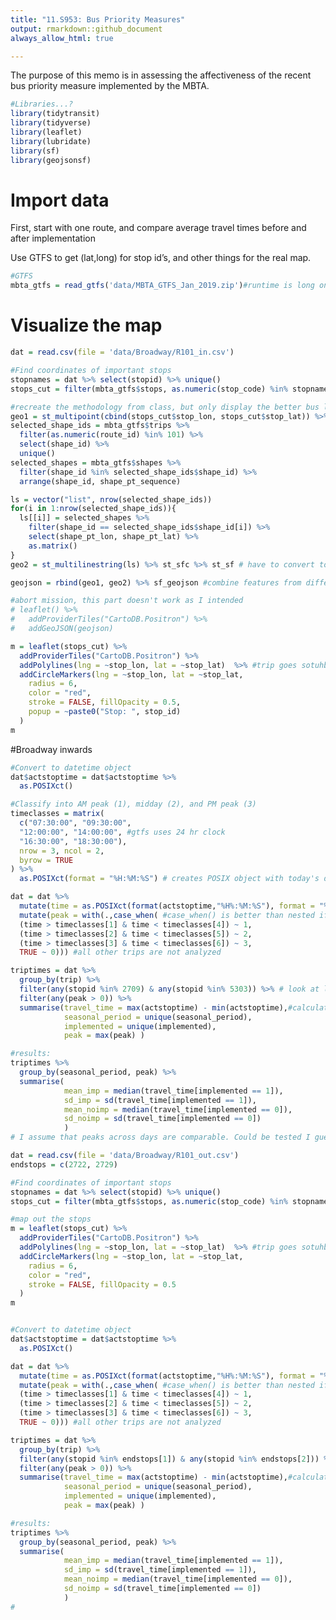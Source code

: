 ```yaml
---
title: "11.S953: Bus Priority Measures"
output: rmarkdown::github_document
always_allow_html: true

---
```

The purpose of this memo is in assessing the affectiveness of the recent bus priority measure implemented by the MBTA. 
```r
#Libraries...?
library(tidytransit)
library(tidyverse)
library(leaflet)
library(lubridate)
library(sf)
library(geojsonsf)
```

# Import data
First, start with one route, and compare average travel times before and after implementation

Use GTFS to get (lat,long) for stop id's, and other things for the real map. 
```r
#GTFS
mbta_gtfs = read_gtfs('data/MBTA_GTFS_Jan_2019.zip')#runtime is long on importing GTFS feed
```
# Visualize the map
```r
dat = read.csv(file = 'data/Broadway/R101_in.csv')

#Find coordinates of important stops
stopnames = dat %>% select(stopid) %>% unique()
stops_cut = filter(mbta_gtfs$stops, as.numeric(stop_code) %in% stopnames$stopid) %>% arrange(stop_lon)

#recreate the methodology from class, but only display the better bus lanes and the corresponding stops
geo1 = st_multipoint(cbind(stops_cut$stop_lon, stops_cut$stop_lat)) %>% st_sfc %>% st_sf# stop points
selected_shape_ids = mbta_gtfs$trips %>% 
  filter(as.numeric(route_id) %in% 101) %>% 
  select(shape_id) %>% 
  unique()
selected_shapes = mbta_gtfs$shapes %>%
  filter(shape_id %in% selected_shape_ids$shape_id) %>% 
  arrange(shape_id, shape_pt_sequence)

ls = vector("list", nrow(selected_shape_ids))
for(i in 1:nrow(selected_shape_ids)){
  ls[[i]] = selected_shapes %>% 
    filter(shape_id == selected_shape_ids$shape_id[i]) %>% 
    select(shape_pt_lon, shape_pt_lat) %>% 
    as.matrix()
}
geo2 = st_multilinestring(ls) %>% st_sfc %>% st_sf # have to convert to geometry type, then feature collection for aggregation?

geojson = rbind(geo1, geo2) %>% sf_geojson #combine features from different feature collections, finally!

#abort mission, this part doesn't work as I intended
# leaflet() %>% 
#   addProviderTiles("CartoDB.Positron") %>% 
#   addGeoJSON(geojson)

m = leaflet(stops_cut) %>% 
  addProviderTiles("CartoDB.Positron") %>% 
  addPolylines(lng = ~stop_lon, lat = ~stop_lat)  %>% #trip goes sotuhbound, remember that
  addCircleMarkers(lng = ~stop_lon, lat = ~stop_lat,
    radius = 6,
    color = "red",
    stroke = FALSE, fillOpacity = 0.5,
    popup = ~paste0("Stop: ", stop_id)
  )
m
```


#Broadway inwards
```r

#Convert to datetime object
dat$actstoptime = dat$actstoptime %>% 
  as.POSIXct()

#Classify into AM peak (1), midday (2), and PM peak (3)
timeclasses = matrix(
  c("07:30:00", "09:30:00",
  "12:00:00", "14:00:00", #gtfs uses 24 hr clock
  "16:30:00", "18:30:00"),
  nrow = 3, ncol = 2,
  byrow = TRUE
) %>% 
  as.POSIXct(format = "%H:%M:%S") # creates POSIX object with today's date (just make sure it runs on the same day as the other)

dat = dat %>% 
  mutate(time = as.POSIXct(format(actstoptime,"%H%:%M:%S"), format = "%H:%M:%S")) %>% #first, extract time out of the datetime
  mutate(peak = with(.,case_when( #case_when() is better than nested ifelse statements
  (time > timeclasses[1] & time < timeclasses[4]) ~ 1,
  (time > timeclasses[2] & time < timeclasses[5]) ~ 2,
  (time > timeclasses[3] & time < timeclasses[6]) ~ 3,
  TRUE ~ 0))) #all other trips are not analyzed

triptimes = dat %>% 
  group_by(trip) %>% 
  filter(any(stopid %in% 2709) & any(stopid %in% 5303)) %>% # look at length of interest: the full corridor
  filter(any(peak > 0)) %>% 
  summarise(travel_time = max(actstoptime) - min(actstoptime),#calculate stoptime using the first and last stops
            seasonal_period = unique(seasonal_period), 
            implemented = unique(implemented),
            peak = max(peak) )

#results:
triptimes %>% 
  group_by(seasonal_period, peak) %>% 
  summarise(
            mean_imp = median(travel_time[implemented == 1]), 
            sd_imp = sd(travel_time[implemented == 1]),
            mean_noimp = median(travel_time[implemented == 0]),
            sd_noimp = sd(travel_time[implemented == 0])
            )
# I assume that peaks across days are comparable. Could be tested I guess. 


```

```r
dat = read.csv(file = 'data/Broadway/R101_out.csv')
endstops = c(2722, 2729)

#Find coordinates of important stops
stopnames = dat %>% select(stopid) %>% unique()
stops_cut = filter(mbta_gtfs$stops, as.numeric(stop_code) %in% stopnames$stopid)

#map out the stops
m = leaflet(stops_cut) %>% 
  addProviderTiles("CartoDB.Positron") %>% 
  addPolylines(lng = ~stop_lon, lat = ~stop_lat)  %>% #trip goes sotuhbound, remember that
  addCircleMarkers(lng = ~stop_lon, lat = ~stop_lat,
    radius = 6,
    color = "red",
    stroke = FALSE, fillOpacity = 0.5
  )
m


#Convert to datetime object
dat$actstoptime = dat$actstoptime %>% 
  as.POSIXct()

dat = dat %>% 
  mutate(time = as.POSIXct(format(actstoptime,"%H%:%M:%S"), format = "%H:%M:%S")) %>% #first, extract time out of the datetime
  mutate(peak = with(.,case_when( #case_when() is better than nested ifelse statements
  (time > timeclasses[1] & time < timeclasses[4]) ~ 1,
  (time > timeclasses[2] & time < timeclasses[5]) ~ 2,
  (time > timeclasses[3] & time < timeclasses[6]) ~ 3,
  TRUE ~ 0))) #all other trips are not analyzed

triptimes = dat %>% 
  group_by(trip) %>% 
  filter(any(stopid %in% endstops[1]) & any(stopid %in% endstops[2])) %>% # look at length of interest: the full corridor
  filter(any(peak > 0)) %>%
  summarise(travel_time = max(actstoptime) - min(actstoptime),#calculate stoptime using the first and last stops
            seasonal_period = unique(seasonal_period), 
            implemented = unique(implemented),
            peak = max(peak) )

#results:
triptimes %>% 
  group_by(seasonal_period, peak) %>% 
  summarise(
            mean_imp = median(travel_time[implemented == 1]), 
            sd_imp = sd(travel_time[implemented == 1]),
            mean_noimp = median(travel_time[implemented == 0]),
            sd_noimp = sd(travel_time[implemented == 0])
            )
#
```

```r

```










